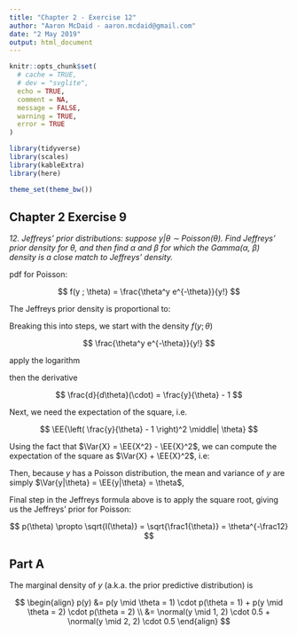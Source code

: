 ```yaml
---
title: "Chapter 2 - Exercise 12"
author: "Aaron McDaid - aaron.mcdaid@gmail.com"
date: "2 May 2019"
output: html_document
---
```


<div style="display:none">
  $\DeclareMathOperator{\binomial}{Binomial}
   \DeclareMathOperator{\bernoulli}{Bernoulli}
   \DeclareMathOperator{\poisson}{Poisson}
   \DeclareMathOperator{\normal}{Normal}
   \DeclareMathOperator{\studentt}{t}
   \DeclareMathOperator{\cauchy}{Cauchy}
   \DeclareMathOperator{\exponential}{Exp}
   \DeclareMathOperator{\uniform}{Uniform}
   \DeclareMathOperator{\gamma}{Gamma}
   \DeclareMathOperator{\invgamma}{InvGamma}
   \DeclareMathOperator{\invlogit}{InvLogit}
   \DeclareMathOperator{\logit}{Logit}
   \DeclareMathOperator{\dirichlet}{Dirichlet}
   \newcommand{\EE}[1]{\mathbb{E}\mathopen{}\left[ #1 \right]\mathclose{}}
   \newcommand{\Var}[1]{\mathrm{Var}\mathopen{}\left[ #1 \right]\mathclose{}}
   \DeclareMathOperator{\beta}{Beta}$
</div>

```r
knitr::opts_chunk$set(
  # cache = TRUE,
  # dev = "svglite",
  echo = TRUE,
  comment = NA,
  message = FALSE,
  warning = TRUE,
  error = TRUE
)

library(tidyverse)
library(scales)
library(kableExtra)
library(here)

theme_set(theme_bw())
```

## Chapter 2 Exercise 9

_12. Jeffreys’ prior distributions: suppose y|θ ∼ Poisson(θ). Find Jeffreys’ prior density for θ, and then find α and β for which the Gamma(α, β) density is a close match to Jeffreys’ density._

pdf for Poisson:

$$ f(y ; \theta) = \frac{\theta^y e^{-\theta}}{y!} $$

The Jeffreys prior density is proportional to:

\begin{align}
    p(\theta) \propto \sqrt{I(\theta)} = \sqrt{\EE{\left( \frac{d}{d\theta} \log f(y; \theta) \right)^2 \middle| \theta}}
\end{align}

Breaking this into steps, we start with the density $f(y; \theta)$

$$ \frac{\theta^y e^{-\theta}}{y!} $$

apply the logarithm

\begin{align}
\log(\cdot) & = y \log(\theta) - \theta \log(e) - \log (y!)
\\          & = y \log(\theta) - \theta - \log (y!)
\end{align}

then the derivative

$$
\frac{d}{d\theta}(\cdot) = \frac{y}{\theta} - 1
$$

Next, we need the expectation of the square, i.e.

$$ \EE{\left( \frac{y}{\theta} - 1 \right)^2 \middle| \theta} $$

Using the fact that $\Var{X} = \EE{X^2} - \EE{X}^2$, we can compute the expectation of the square as $\Var{X} + \EE{X}^2$, i.e:

\begin{align}
\EE{\left( \frac{y}{\theta} - 1 \right)^2 \middle| \theta} & = \Var{ \frac{y}{\theta} - 1  \middle| \theta} + \EE{\frac{y}{\theta} - 1 \middle| \theta}^2
\\                                         & = \frac1{\theta^2} \Var{ y \middle| \theta} + \left(\frac1{\theta}\EE{y \middle| \theta} - 1\right)^2
\end{align}

Then, because $y$ has a Poisson distribution, the mean and variance of $y$ are simply $\Var{y|\theta} = \EE{y|\theta} = \theta$,
\begin{align}
\EE{\left( \frac{y}{\theta} - 1 \right)^2 \middle| \theta} & = \frac1{\theta^2} \theta + \left(\frac1{\theta} \theta - 1\right)^2
\\                                                         & = \frac1{\theta} + \left(1 - 1\right)^2
\\                                                         & = \frac1{\theta}
\end{align}

Final step in the Jeffreys formula above is to apply the square root, giving us the Jeffreys' prior for Poisson:

$$ p(\theta) \propto \sqrt{I(\theta)} = \sqrt{\frac1{\theta}} = \theta^{-\frac12} $$



## Part A

The marginal density of $y$ (a.k.a. the prior predictive distribution) is

$$
\begin{align}
  p(y)
  &=
  p(y \mid \theta = 1) \cdot p(\theta = 1)
  +
  p(y \mid \theta = 2) \cdot p(\theta = 2)
  \\
  &=
  \normal(y \mid 1, 2) \cdot 0.5
  +
  \normal(y \mid 2, 2) \cdot 0.5
\end{align}
$$
